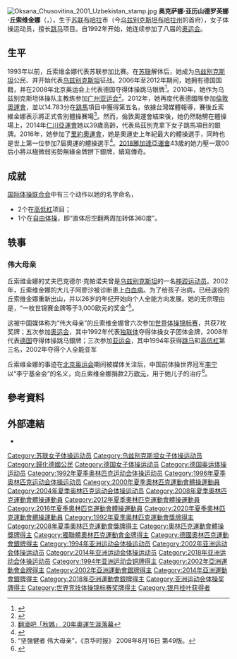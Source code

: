 {{Expand language|1=en|time=2021-08-04T04:34:40+00:00}}
{{Infobox gymnast
| name               = 奥克萨娜·丘索维金娜
| image              = Oksana Chusovitina (vault) 04-2011.JPG
| image_size         = 250px
| caption            = 丘索维金娜（2011年）
| fullname           = 奥克萨娜·亚历山德罗芙娜·丘索维金娜
| country            = {{UZB}}
| formercountry      = {{GER}}（2006年–2012年）<br />{{UZB}}（1993年–2006年）<br />{{EUN}}（1992年）<br />{{URS}}（1991年以前）
| birth_date         = {{Birth date and age|df=y|1975|06|19}}
| birth_place        = {{flag|Uzbek SSR}}[[布哈拉|布哈拉]]（今{{UZB}}）
| residence           = {{GER}}[[科隆|科隆]]
| death_date         = 
| death_place        = 
| height             = 1.53 m
| discipline         = WAG
| level              = Senior international
| natlteam           = {{flagicon|USSR}} ([[Soviet_Union_women's_national_gymnastics_team|URS]]) 1988年–1992年<br /> {{flagicon|UZB}} (UZB) 1993年–2005年<br /> {{flagicon|GER}} ([[Germany_women's_national_gymnastics_team|GER]]) 2006年–2012年<br /> {{flagicon|UZB}} (UZB) 2013年–2021年
| club               = Turnteam Toyota Köln
| gym                = 
| collegeteam        = 
| headcoach          = [[斯维特兰娜·博金斯卡娅|斯维特兰娜·博金斯卡娅]] (personal)<br />Shanna Polyakova
| assistcoach        = 
| formercoach        = Svetlana Kuznetsova
| choreographer      = 
| music              = [[Phantom_of_the_Opera|Phantom of the Opera]] (1996–2000)<br />[[The_Godfather_Theme|The Godfather Theme]] (2007)<br />[[Pirates_of_the_Caribbean|Pirates of the Caribbean]] (2006 & 2008)
| eponymousskills    = Hop-full pirouette，full out dismount（高低杆）；layout-full out（自由体操）
| worldranking       = 跳马： '''1''' ([[2016_in_artistic_gymnastics|2016]])<ref>{{Cite web|url=https://web.archive.org/web/20170121012433/http://www.fig-gymnastics.com/site/page/view?id=254|title=Women's Artistic Gymnastics World Ranking Lists|publisher=Fédération Internationale de Gymnastique}}</ref><br />([[#Year_end_World_rankings|see archives]])
| retired            = 2021年7月25日
| show-medals        = yes
| medaltemplates     = 
{{MedalCount
| [[夏季奥林匹克运动会|奥林匹克运动会]] | 1|1|0
| [[世界竞技体操锦标赛|世界锦标赛]] | 3|4|4
| [[竞技体操世界杯|世界杯]] | 1|0|1
| [[亚洲运动会|亚洲运动会]] | 2|4|2
| [[亚洲体操锦标赛|亚洲锦标赛]] | 0|3|1
| [[欧洲女子竞技体操锦标赛|欧洲锦标赛]] | 1|2|1
| [[伊斯兰团结运动会|伊斯兰团结运动会]] | 1|0|0
| total=yes
}}
{{MedalCountry | {{USSR}} }}
{{MedalCompetition | [[世界竞技体操锦标赛|世界锦标赛]] }}
{{MedalGold | [[1991年世界竞技体操锦标赛|1991年印第安纳波利斯]] | 团队 }}
{{MedalGold | [[1991年世界竞技体操锦标赛|1991年印第安纳波利斯]] | 自由体操 }}
{{MedalSilver | [[1991年世界竞技体操锦标赛|1991年印第安纳波利斯]] | 跳马 }}
{{MedalCompetition|[[友好运动会|友好运动会]]}}
{{MedalGold|1990年西雅图|团队}}
{{MedalGold|1990年西雅图|跳马}}
{{MedalCountry | {{EUN}} }}
{{MedalCompetition | [[夏季奥林匹克运动会|奥林匹克运动会]] }}
{{MedalGold | [[1992年夏季奥林匹克运动会|1992年巴塞罗那]] | [[1992年夏季奥林匹克运动会体操比赛|团队]] }}
{{MedalCompetition | [[世界竞技体操锦标赛|世界锦标赛]] }}
{{MedalBronze | [[1992年世界竞技体操锦标赛|1992年巴黎]] | 跳马 }}
{{MedalCountry | {{UZB}} }}
{{MedalCompetition | [[世界竞技体操锦标赛|世界锦标赛]] }}
{{MedalGold | [[2003年世界竞技体操锦标赛|2003年安纳海姆]] | 跳马 }}
{{MedalSilver | [[2001年世界竞技体操锦标赛|2001年根特]] | 跳马 }}
{{MedalSilver | [[2005年世界竞技体操锦标赛|2005年墨尔本]] | 跳马 }}
{{MedalBronze | [[1993年世界竞技体操锦标赛|1993年伯明翰]] | 跳马 }}
{{MedalBronze | [[2002年世界竞技体操锦标赛|2002年德布勒森]] | 跳马 }}
{{MedalCompetition|[[竞技体操世界杯|世界杯]]}}
{{MedalGold | 2002年斯图加特 | 跳马 }}
{{MedalBronze | 2002年斯图加特 | 平衡木 }}
{{MedalCompetition|[[友好运动会|友好运动会]]}}
{{MedalSilver|2001年布里斯班|跳马}}
{{MedalCompetition | [[亚洲运动会|亚洲运动会]] }}
{{MedalGold | [[2002年亚洲运动会|2002年釜山]] | [[2002年亚洲运动会体操比赛|跳马]] }}
{{MedalGold | [[2002年亚洲运动会|2002年釜山]] | [[2002年亚洲运动会体操比赛|自由体操]] }}
{{MedalSilver | [[2002年亚洲运动会|2002年釜山]] | [[2002年亚洲运动会体操比赛|个人全能]] }}
{{MedalSilver | [[2002年亚洲运动会|2002年釜山]] | [[2002年亚洲运动会体操比赛|平衡木]] }}
{{MedalSilver | [[2014年亚洲运动会|2014年仁川]] | [[2014年亚洲运动会体操比赛|跳马]] }}
{{MedalSilver | [[2018年亚洲运动会|2018年雅加达]] | [[2018年亚洲运动会体操比赛|跳马]] }}
{{MedalBronze | [[1994年亚洲运动会|1994年广岛]] | [[1994年亚洲运动会体操比赛|跳马]] }}
{{MedalBronze | [[1994年亚洲运动会|1994年广岛]] | [[1994年亚洲运动会体操比赛|高低杆]] }}
{{MedalCompetition | [[亚洲体操锦标赛|亚洲锦标赛]] }}
{{MedalSilver | [[1996年亚洲竞技体操锦标赛|1996年长沙]] | 跳马 }}
{{MedalSilver | [[1996年亚洲竞技体操锦标赛|1996年长沙]] | 高低杆 }}
{{MedalSilver | [[1996年亚洲竞技体操锦标赛|1996年长沙]] | 自由体操 }}
{{MedalBronze | [[1996年亚洲竞技体操锦标赛|1996年长沙]] | 个人全能 }}
{{MedalCompetition | [[伊斯兰团结运动会|伊斯兰团结运动会]] }}
{{MedalGold | [[2017年伊斯兰团结运动会|2017年巴库]] | [[2017年伊斯兰团结运动会体操比赛|跳马]] }}
{{MedalCountry | {{GER}} }}
{{MedalCompetition | [[夏季奥林匹克运动会|奥林匹克运动会]] }}
{{MedalSilver | [[2008年夏季奥林匹克运动会|2008年北京]] | [[2008年夏季奥林匹克运动会体操比赛－女子跳马|跳马]] }}
{{MedalCompetition | [[世界竞技体操锦标赛|世界锦标赛]] }}
{{MedalSilver | [[2011年世界竞技体操锦标赛|2011年东京]] | 跳马 }}
{{MedalBronze | [[2006年世界竞技体操锦标赛|2006年奥胡斯]] | 跳马 }}
{{MedalCompetition | [[欧洲女子竞技体操锦标赛|欧洲锦标赛]] }}
{{MedalGold | [[2008年欧洲女子竞技体操锦标赛|2008年克莱蒙费朗]] | 跳马 }}
{{MedalSilver | [[2011年欧洲竞技体操锦标赛|2011年柏林]] | 跳马 }}
{{MedalSilver | [[2012年欧洲女子竞技体操锦标赛|2012布鲁塞尔]] | 跳马 }}
{{MedalBronze | [[2007年欧洲竞技体操锦标赛|2007年阿姆斯特丹]] | 跳马 }}
}}
[[File:Oksana_Chusovitina_2001_Uzbekistan_stamp.jpg|thumb]]
'''奥克萨娜·亚历山德罗芙娜·丘索维金娜'''（{{lang-ru|Оксана Александровна Чусовитина|Oksana Aleksandrovna Chusovitina}}，{{bd|1975年|6月19日||}}），生于[[苏联|苏联]][[布哈拉|布哈拉]]市（今[[乌兹别克斯坦|乌兹别克斯坦]][[布哈拉州|布哈拉州]]的首府），女子体操运动员，擅长[[跳马|跳马]]项目。自1992年开始，她连续参加了八届的[[奥林匹克运动会|奥运会]]。

== 生平 ==
1993年以前，丘索维金娜代表苏联参加比赛。在[[苏联|苏联]]解体后，她成为[[乌兹别克斯坦|乌兹别克斯坦]]公民、并开始代表[[乌兹别克斯坦|乌兹别克斯坦]]征战。2006年至2012年期间，她拥有德国国籍，并在2008年北京奥运会上代表德国夺得体操跳马银牌<ref>{{Cite web |url=http://news.xinhuanet.com/olympics/2008-08/10/content_9147297.htm |title=新华网：“五朝元老”丘索维金娜宝刀不老 |access-date=2008-08-18 |archive-date=2008-08-13 |archive-url=https://web.archive.org/web/20080813054857/http://news.xinhuanet.com/olympics/2008-08/10/content_9147297.htm |dead-url=no }}</ref>。2010年，她作为乌兹别克斯坦体操队主教练参加[[2010年亚洲运动会|广州亚运会]]<ref>{{Cite web|title=跟队员一起训练的教练 丘索维金娜踏入新生活|url=https://sports.qq.com/a/20101117/002133.htm|accessdate=2020-12-16|date=2010-11-17|publisher=腾讯网}}</ref>。2012年，她再度代表德國隊參加[[2012年夏季奥林匹克运动会|倫敦奧運會]]，並以14.783分在[[跳馬|跳馬]]項目中獲得第五名，依據台灣媒體報導，賽後丘索維金娜表示將正式告別體操賽場<ref>[http://www.libertytimes.com.tw/2012/new/aug/7/today-olympic5.htm?Slots=TPhoto 翻滾吧「秋媽」 20年奧運生涯落幕]{{dead link|date=2017年12月|bot=InternetArchiveBot|fix-attempted=yes}}</ref>。然而，倫敦奧運會結束後，她仍然馳騁在體操場上，2014年[[2014年亚洲运动会|仁川亞運會]]她以39歲高齡，代表烏茲別克拿下女子跳馬項目的銀牌。2016年，她參加了[[2016年夏季奧林匹克運動會|里約奧運會]]，她是奧運史上年紀最大的體操選手，同時也是世上第一位參加7屆奧運的體操選手<ref>{{Cite web |url=http://www.orientaldaily.com.my/sports/ty417 |title=活化石！41岁丘索维金娜7征奥运创歷史 |access-date=2016-08-08 |archive-date=2020-08-13 |archive-url=https://web.archive.org/web/20200813083612/https://www.orientaldaily.com.my/sports/ty417 |dead-url=no }}</ref>。[[2018年亚洲运动会|2018雅加達亞運會]]43歲的她力壓一眾00后小將以極微弱劣勢無緣金牌拼下銀牌，續寫傳奇。

== 成就 ==
[[国际体操联合会|国际体操联合会]]中有三个动作以她的名字命名，
*2个在[[高低杠|高低杠]]项目；
*1个在[[自由体操|自由体操]]，即“直体后空翻两周加转体360度”。

== 轶事 ==
=== 伟大母亲 ===
丘索维金娜的丈夫巴克德尔·克帕诺夫曾是[[乌兹别克斯坦|乌兹别克斯坦]]的一名[[摔跤|摔跤]][[运动员|运动员]]。2002年，丘索维金娜的大儿子阿廖沙被诊断患上[[白血病|白血病]]。为了给孩子治病，已经退役的丘索维金娜重新出山，并以26岁的年纪开始向个人全能方向发展。她的无奈理由是，“一枚世锦赛金牌等于3,000欧元的奖金”<ref>“坚强健者 伟大母亲”，《京华时报》 2008年8月16日 第49版。</ref>。

这被中国媒体称为“伟大母亲”的丘索维金娜曾六次参加[[世界体操锦标赛|世界体操锦标赛]]，共获7枚奖牌；五次参加[[奥林匹克运动会|奥运会]]，其中1992年代表[[獨立國家聯合體|独联体]]夺得体操女子团体金牌，2008年代表[[德国|德国]]夺得体操跳马銀牌；三次参加[[亚洲运动会|亚运会]]，其中1994年获得[[跳马|跳马]]和[[高低杠|高低杠]]第三名，2002年夺得个人全能亚军

丘索维金娜的事迹在[[2008年夏季奥林匹克运动会|北京奥运会]]期间被媒体关注后，中国前体操世界冠军[[李宁|李宁]]以“李宁基金会”的名义，向丘索维金娜捐款2万[[欧元|欧元]]，用于她儿子的治疗<ref>{{Cite web|title=李宁基金捐2万欧元帮助德国体操名将丘索维金娜|url=http://2008.china.com/zh_cn/sy/more/11069176/20080822/15044082.html|accessdate=2020-12-16|date=2008-08-22|publisher=中华网|archiveurl=https://web.archive.org/web/20080824064129/http://2008.china.com/zh_cn/sy/more/11069176/20080822/15044082.html|archivedate=2008-08-24|dead-url=yes}}</ref>。

== 參考資料 ==
{{Reflist}}

== 外部連結 ==
*{{Instagram|oksana2016}}

{{奥林匹克运动会体操比赛竞技体操女子团体全能冠军|1992}}
{{世界競技體操錦標賽女子自由體操冠軍}}
{{世界體操錦標賽女子跳馬冠軍}}
{{世界竞技体操锦标赛女子团体全能冠军|1991}}

{{Authority control}}
{{DEFAULTSORT:Chusovitina, Oksana}}
[[Category:苏联女子体操运动员|Category:苏联女子体操运动员]]
[[Category:乌兹别克斯坦女子体操运动员|Category:乌兹别克斯坦女子体操运动员]]
[[Category:歸化德國公民|Category:歸化德國公民]]
[[Category:德国女子体操运动员|Category:德国女子体操运动员]]
[[Category:德国奥运体操运动员|Category:德国奥运体操运动员]]
[[Category:1992年夏季奥林匹克运动会体操运动员|Category:1992年夏季奥林匹克运动会体操运动员]]
[[Category:1996年夏季奥林匹克运动会体操运动员|Category:1996年夏季奥林匹克运动会体操运动员]]
[[Category:2000年夏季奧林匹克運動會體操運動員|Category:2000年夏季奧林匹克運動會體操運動員]]
[[Category:2004年夏季奥林匹克运动会体操运动员|Category:2004年夏季奥林匹克运动会体操运动员]]
[[Category:2008年夏季奧林匹克運動會體操運動員|Category:2008年夏季奧林匹克運動會體操運動員]]
[[Category:2012年夏季奧林匹克運動會體操運動員|Category:2012年夏季奧林匹克運動會體操運動員]]
[[Category:2016年夏季奧林匹克運動會體操運動員|Category:2016年夏季奧林匹克運動會體操運動員]]
[[Category:2020年夏季奧林匹克運動會體操運動員|Category:2020年夏季奧林匹克運動會體操運動員]]
[[Category:1992年夏季奧林匹克運動會獎牌得主|Category:1992年夏季奧林匹克運動會獎牌得主]]
[[Category:2008年夏季奧林匹克運動會獎牌得主|Category:2008年夏季奧林匹克運動會獎牌得主]]
[[Category:奧林匹克運動會體操獎牌得主|Category:奧林匹克運動會體操獎牌得主]]
[[Category:獨聯體奧林匹克運動會金牌得主|Category:獨聯體奧林匹克運動會金牌得主]]
[[Category:德國奧林匹克運動會銀牌得主|Category:德國奧林匹克運動會銀牌得主]]
[[Category:1994年亚洲运动会体操运动员|Category:1994年亚洲运动会体操运动员]]
[[Category:2002年亚洲运动会体操运动员|Category:2002年亚洲运动会体操运动员]]
[[Category:2014年亚洲运动会体操运动员|Category:2014年亚洲运动会体操运动员]]
[[Category:2018年亚洲运动会体操运动员|Category:2018年亚洲运动会体操运动员]]
[[Category:1994年亚洲运动会铜牌得主|Category:1994年亚洲运动会铜牌得主]]
[[Category:2002年亞洲運動會金牌得主|Category:2002年亞洲運動會金牌得主]]
[[Category:2002年亞洲運動會銀牌得主|Category:2002年亞洲運動會銀牌得主]]
[[Category:2014年亞洲運動會銀牌得主|Category:2014年亞洲運動會銀牌得主]]
[[Category:2018年亞洲運動會銀牌得主|Category:2018年亞洲運動會銀牌得主]]
[[Category:亚洲运动会体操奖牌得主|Category:亚洲运动会体操奖牌得主]]
[[Category:世界竞技体操锦标赛奖牌得主|Category:世界竞技体操锦标赛奖牌得主]]
[[Category:银月桂叶获得者|Category:银月桂叶获得者]]